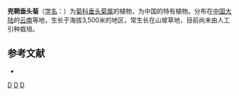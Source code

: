 {{Speciesbox
| name = 兜鞘垂头菊
| status = 
| status_system = 
| image =
| genus = Cremanthodium
| species = cucullatum
| authority = Ling et [[刘尚武|S. W. Liu]]
}}

'''兜鞘垂头菊'''（[[学名|学名]]：{{lang|la|''Cremanthodium cucullatum''}}）为[[菊科|菊科]][[垂头菊属|垂头菊属]]的植物，为中国的特有植物。分布在[[中国大陆|中国大陆]]的[[云南|云南]]等地，生长于海拔3,500米的地区，常生长在山坡草地，目前尚未由人工引种栽培。

== 参考文献 ==
<div class="references-small">
* {{cite web| url =http://www.bioinfo.cn/db05/KmzwSpecies.php?action=view&id=4658| title =兜鞘垂头菊| work =《中国高等植物数据库全库》| publisher =中国科学院微生物研究所| author =昆明植物研究所| accessdate =2009-02-25| deadurl =yes| archiveurl =https://web.archive.org/web/20160305110552/http://www.bioinfo.cn/db05/KmzwSpecies.php?action=view&id=4658| archivedate =2016-03-05}}
</div>
{{Taxonbar|from=Q10891214}}

[[Category:垂头菊属|D]]
[[Category:中國特有植物|D]]
[[Category:云南植物|D]]